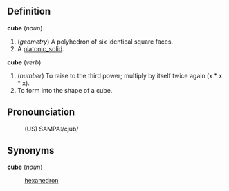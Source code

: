 ==Definition==

<b>cube</b> (<i>noun</i>)
# (<i>geometry</i>) A polyhedron of six identical square faces.
# A [[platonic_solid]].

<b>cube</b> (<i>verb</i>)
# (<i>number</i>) To raise to the third power; multiply by itself twice again (x * x * x).
# To form into the shape of a cube.

==Pronounciation==
:(US) SAMPA:/cjub/

==Synonyms==

<b>cube</b> (<i>noun</i>)
: [[hexahedron]]